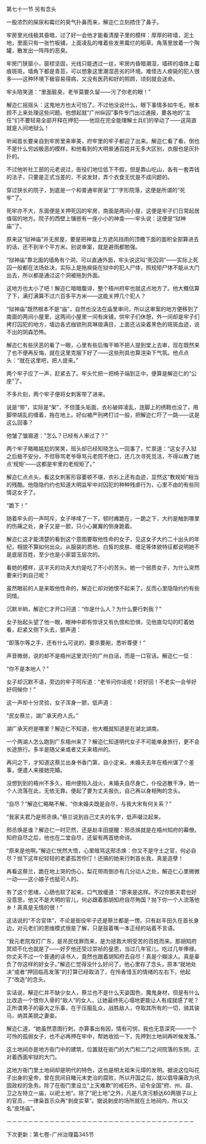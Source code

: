 

第七十一节 另有念头

一股浓烈的屎尿和霉烂的臭气扑鼻而来，解迩仁立刻捂住了鼻子。

牢房里光线极其昏暗，过了好一会他才能看清屋子里的模样：厚厚的砖墙，泥土地，里面只有一张竹板铺，上面凌乱的堆着些发黑霉烂的稻草。角落里放着一个陶罐，散发出一阵阵的恶臭。

牢房门狭窗小，窗棂坚固，光线只能透过一丝，牢房内昏暗潮湿，墙砖的墙体上霉痕斑斑，墙角下都是青苔，可以想象这里潮湿恶劣的环境。难怪古人瘐毙的犯人很多――这种环境下极容易得病，又没有医药和好的照顾，顷刻就会送命。

牢头陪笑道：“里面脏臭，老爷莫要久留――污了你老的眼！”

解迩仁摇摇头：这鬼地方也太可怕了。不过他没说什么，眼下事情多如牛毛，根本顾不上来处理这些问题。他想起就“广州纵囚”事件专门出过通报，要各地的“主任”们不要轻易全部开释在押犯――他现在完全能理解士兵们的举动了――这简直就是人间地狱么！

听闻首长要亲自到牢房里来审美，府牢里的牢子都迎了出来。解迩仁看了看，倒也不是什么穷凶极恶的模样，和他看到的大明普通百姓并无多大区别，衣服也是灰扑扑的。

不过他听社工部的元老说过，衙役们地位低下不假，但是靠山吃山，各有一套弄钱的法子，只要是正式当差的，不说发财，弄个衣食无忧是不成问题的。

穿过狭长的院子，到底是一个和普通牢房呈“丁”字形院落，这便是所谓的“死牢”了。

死牢亦不大，东面便是关押死囚的牢房，南面是两间小屋，这便是牢子们日常起居值宿的地方。院子的西壁上镶嵌有一座小小的神龛――牢头说：这便是“狱神庙”了。

原来这“狱神庙”并无房屋，要是把神龛上方遮风挡雨的顶檐下面的面积全部算进去的话，还不到半个平方米。别说审案，就是避雨都勉强。

“狱神庙”靠北面的墙角有个洞，可以直通外面，牢头说这叫“死囚洞”――实际上死囚一般都在法场处决，实际上是拖瘐毙在狱中的犯人尸体，照规矩尸体不能从大门出去，所以都是通过这个洞被拖到外面。

这地方也太小了吧！解迩仁暗暗腹诽，整个梧州府牢也就这点地方了。他大概估算了下，满打满算不过六百多平方米――这能关押几个犯人？

“狱神庙”既然根本不是“庙”，自然也没法在庙里审问，所以这审案的地方便移到了南面的两间小屋里，这两间小屋里一间有床铺，供牢子们休憩，外一间却是牢子们拷打囚犯的地方，墙边各式枷锁刑具琳琅满目，上面还沾染着黑色的斑斑血迹，说不出的阴森恐怖。

解迩仁有些厌恶的看了一眼，心里有些后悔干嘛不把人提到堂上去审，现在既然来了也不便再反悔，就在这里克服下好了――这些刑具也算渲染下气氛。他点点头：“就在这里吧，把人提来。”

两个牢子应了一声，赶紧去了。牢头忙把一把椅子端到正中，便算是解迩仁的“公座”了。

不多片刻，两个牢子便将女刺客带了进来。

说是“带”，实际是“架”，不但蓬头垢面，衣衫破碎凌乱，连脚上的绣鞋也没了，用脚带胡乱的缠着，拖在地上。好似被严刑拷打过一般，把解迩仁吓了一跳――这是这么回事？

他皱了皱眉道：“怎么？已经有人审过了？”

两个牢子略略尴尬的笑笑，班头却已经知晓怎么一回事了，忙禀道：“这女子入狱之后极不安分，不但辱骂老爷辱骂元老院不绝口，还几次寻死觅活，不得以教了她点‘规矩’――这都是牢里的老规矩了。”

解迩仁点点头，看这女刺客形容萎顿不堪，衣衫上还有血迹，显然这“教规矩”相当的残酷。他隐隐约约也知道大明监牢中对囚犯的种种残虐行为，心里不由的有些同情这女子了。

“跪下！”

随着牢头的一声呵斥，女子哆嗦了一下，顿时瘫跪在，一跪之下，大约是触到哪里的伤痛之处，身子又是一颤，只小心翼翼的侧身跪着。

解迩仁这才能清楚的看到这个意图要取他性命的女子，见这女子大约二十出头的年纪，相貌不算如何出众。从服装的质地、白皙的皮肤、缠足等体貌特征都说明她不是底层百姓，至少也是小家碧玉层次的。

看她的模样，这半天的功夫大约是吃了不小的苦头。她一个弱质女子，为什么突然要来行刺自己呢？

虽然眼前的人是来取他性命的，解迩仁却对她恨不起来了。反而心里隐隐约约有些同情。

沉默半晌，解迩仁才开口问道：“你是什么人？为什么要行刺我？”

女子抬起头望了他一眼，眼神中即有惊讶又有仇恨和恐惧，见他直勾勾的盯着她看，赶紧又侧下头去，颤声道：

“即落尔等之手，还有什么可说的，要杀要剐，悉听尊便！”

声音微弱，说的却不是梧州这里流行的广州白话，而是一口官话。解迩仁一怔：

“你不是本地人？”

女子却沉默不语，旁边的牢子呵斥道：“老爷问你话呢！好好回！不老实一会爷好好伺候你！”

这一声却十分灵验，女子浑身一颤，低声道：

“民女蔡兰，湖广承天府人氏。”

湖广承天府是哪里？解迩仁不知道，他大概就知道是在湖北湖南。

一个两湖人怎么跑到广东梧州来了？解迩仁知道明代女子不可能单身旅行，更不会长途旅行。多半是随父亲或者丈夫来梧州的。

再问之下，才知道这蔡兰出身书香门第，自小定亲。未婚夫去年在梧州谋了个差事，便遣人来接她完婚。

没想到到的梧州不多久，梧州便陷入战火，未婚夫自尽身亡，仆役逃散干净，她一个人流落在此，无依无靠。便起了要为丈夫报仇，自己再以身相殉的念头。

“自尽？”解迩仁略略不解，“你未婚夫既是自尽，与我大宋有何关系？”

“我家夫君乃是邢丞焕。”蔡兰说到自己丈夫的名字，低声啜泣起来。

邢丞焕是谁？解迩仁一时茫然，还是赵丰田提醒：邢丞焕就是在梧州知府的幕僚。知府自尽之后，他也在二堂自尽，还留有两首绝命诗。

“原来是他啊。”解迩仁恍然大悟，心里暗骂这邢丞焕：你又不是守土之官，何必自尽？抛下这年纪轻轻的老婆孤苦伶仃！还搞的她来行刺首长我，真是造孽！

再看这蔡兰，跪在地上哭的伤心，梨花带雨倒亦有几分动人之处，解迩仁心里微微一动――这小娘子也挺可人的。

有了这个思绪，心肠也软了起来，口气放缓道：“原来是这样。不过你那夫君也好没意思，他又不是大明的官儿，何必跟着那胡知府自尽殉国？抛下你一个人流落他乡！真真是无情的很！”

这话说的“不合官体”，不论是衙役牢子还是蔡兰都是一愣。只有赵丰田久在首长身边，对元老们的思维模式很是了解，只是鼓着嘴一本正经的站着不言语。

“我元老院攻打广东，是吊民伐罪而来，是为拯救大明受苦的百姓而来。那胡知府冥顽不化也就是了――好歹他还受过崇祯的皇恩，当过几年官儿，吃过几年俸禄。你丈夫不过一个普通的读书人，竟然也跟着胡知府去自尽！真是个糊涂人。真是辜负了你这样的好女子。”解迩仁觉得没什么好问了，他心里存了念头，原本“就地处决”或者“押回临高发落”的打算已经取消了，在怜香惜玉的情绪的左右下，他起了“改造”的念头。

实话说，解迩仁并不缺少女人，蔡兰也不是什么天姿国色，魔鬼身材，但是有什么比改造一个恨你入骨的“敌人”的女人，让她最终死心塌地更能让人有成就感了呢？正所谓男子的最大之乐事，在于压服乱众，战胜敌人，夺取其所有的一切，骑其骏马，纳其美貌之妻妾。

解迩仁道，“她虽然意图行刺，亦算事出有因，情有可悯，我也无意深究――一个可怜的孤弱女子，也不必再押在牢中，帮她收拾一下，先押到土地祠再听候发落。”

这土地祠亦是地方衙门中的建筑，位置就在衙门的大门和二门之间院落的东侧，正对着西面牢狱的大门。

这地方衙门里土地祠却是明代的特色，这也是明太祖朱元璋的发明。据说这位叫花子出身的皇帝，曾在民间目睹元末吏治的腐败，所以开国之后，就以倡导廉政为巩固政权的急务。除了在衙门里设立“上天难欺”的戒石外，诏令全国“府、州、县、卫之左特立一庙，以祀土地”。除了“祀土地”之外，凡是凡贪污额达60两银子以上的官员，一律枭首示众再“剥皮实草”。据说剥皮的场所就在土地祠内，所以又名“皮场庙”。

－－－－－－－－－－－－－－－－－－－－－－－－－－－－－－－－－－－

下次更新：第七卷-广州治理篇345节


